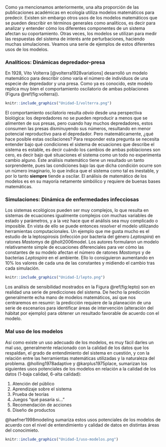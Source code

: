 Como ya mencionamos anteriormente, una alta proporción de las publicaciones académicas en ecología utiliza modelos matemáticos para predecir. Existen sin embargo otros usos de los modelos matemáticos que se pueden describir en términos generales como analíticos, es decir para analizar y entender cómo los diferentes componentes de un sistema afectan su coportamiento. Otras veces, los modelos se utilizan para medir las respuestas del sistema de interés ante perturbaciones, haciendo muchas simulaciones. Veamos una serie de ejemplos de estos diferentes usos de los modelos.

### Analíticos: Dinámicas depredador-presa

En 1928, Vito Volterra [@volterra1928variations] desarrolló un modelo matemático para describir cómo varía el número de individuos de una especie de depredador y una presa. Como ya es conocido, este modelo replica muy bien el comportamiento oscilatorio de ambas poblaciones (Figura \@ref(fig:volterra)).

```r
knitr::include_graphics("Unidad-I/volterra.png")
```

El comportamiento oscilatorio resulta *obvio* desde una perspectiva biológica: los depredadores no se pueden reproducir a menos que se alimenten de sus presas, pero cuando hay muchos depredadores, estos consumen las presas disminuyendo sus números, resultando en menor potencial reproductivo para el depredador. Pero matemáticamente, ¿qué hace posible estas oscilaciones? Para responder esta pregunta se necesita entender bajo qué condiciones el sistema de ecuaciones que describe el sistema es estable, es decir cuándo los cambios de ambas poblaciones son cero, es decir bajo qué situaciones el sistema como un todo no experimenta cambio alguno. Este análisis matemático tiene un resultado un tanto sorprendente, pues las condiciones bajo las que dicha condición ocurre son un número imaginario, lo que indica que el sistema como tal es inestable, y por lo tanto **siempre** tiende a oscilar. El análisis de matemático de los modelos es en su mayoría netamente simbólico y requiere de buenas bases matemáticas.

### Simulaciones: Dinámica de enfermedades infecciosas

Los sistemas ecológicos pueden ser muy complejos, lo que resulta en sistemas de ecuaciones igualmente complejos con muchas variables de estado y parámetros, y a la vez hace que el análisis sea muy complicado o imposible. En vista de ello se puede entonces *resolver* el modelo utilizando herramientas computacionales. Un ejemplo que me gusta mucho es el estudio de la leptospirosis (infección por bacteria del género *Leptospira*) en ratones *Mastomys* de @holt2006model. Los autores formularon un modelo relativamente simple de ecuaciones diferenciales para ver cómo las constantes de su modelo afectan el número de ratones *Mastomys* y de bacterias *Leptospira* en el ambiente. Ello lo consiguieron aumentando en 10% los valores de cada una de las constantes y midiendo el cambio tras cada simulación.

```r
knitr::include_graphics("Unidad-I/lepto.png")
```

Los análisis de sensibilidad mostrados en la Figura \@ref(fig:lepto) son en realidad una serie de predicciones del sistema. De hecho la predicción generalmente echa mano de modelos matemáticos, así que nos centraremos en resumir: la predicción requiere de la planeación de una serie de escenarios para identificar áreas de intervención (alteración del hábitat por ejemplo) para obtener un resultado favorable de acuerdo con el modelo.

### Mal uso de los modelos

Así como existe un uso adecuado de los modelos, es muy fácil darles un mal uso, generalmente relacionado con la calidad de los datos que los respaldan, el grado de entendimiento del sistema en cuestión, y con la relación entre las herramientas matemáticas utilizadas y la naturaleza del problema. @holling1978adaptive y @karplus1975place, sumarizan los siguientes usos potenciales de los modelos en relación a la calidad de los datos (1-baja calidad, 6-alta calidad):

1. Atención del público
2. Aprendizaje sobre el sistema
3. Prueba de teorías
4. Juegos "qué pasaría si..."
5. Recomendación de acciones
6. Diseño de productos

@haefner1998modeling sumariza estos usos potenciales de los modelos de acuerdo con el nivel de entendimiento y calidad de datos en distintas áreas del conocimieto.

```r
knitr::include_graphics("Unidad-I/uso-modelos.png")
```

